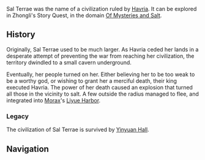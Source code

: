 {{About|the ancient civilization|the location|Sal Terrae}}
{{Terminology Infobox
|title  = Sal Terrae
|type   = Ancient Civilizations
|type2  = Lore
|region = Liyue
}}
Sal Terrae was the name of a civilization ruled by [[Havria]]. It can be explored in Zhongli's Story Quest, in the domain [[Of Mysteries and Salt]].

==History==
Originally, Sal Terrae used to be much larger. As Havria ceded her lands in a desperate attempt of preventing the war from reaching her civilization, the territory dwindled to a small cavern underground.

Eventually, her people turned on her. Either believing her to be too weak to be a worthy god, or wishing to grant her a merciful death, their king executed Havria. The power of her death caused an explosion that turned all those in the vicinity to salt. A few outside the radius managed to flee, and integrated into [[Morax]]'s [[Liyue Harbor]].

===Legacy===
The civilization of Sal Terrae is survived by [[Yinyuan Hall]].

==Navigation==
{{Ancient Civilizations Navbox}}